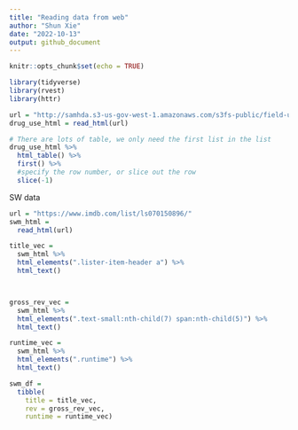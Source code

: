 ```yaml
---
title: "Reading data from web"
author: "Shun Xie"
date: "2022-10-13"
output: github_document
---
```


```r
knitr::opts_chunk$set(echo = TRUE)
```

```r
library(tidyverse)
library(rvest)
library(httr)
```

```r
url = "http://samhda.s3-us-gov-west-1.amazonaws.com/s3fs-public/field-uploads/2k15StateFiles/NSDUHsaeShortTermCHG2015.htm"
drug_use_html = read_html(url)
```

```r
# There are lots of table, we only need the first list in the list
drug_use_html %>%
  html_table() %>% 
  first() %>% 
  #specify the row number, or slice out the row
  slice(-1)
```
SW data
```r
url = "https://www.imdb.com/list/ls070150896/"
swm_html = 
  read_html(url)
```



```r
title_vec = 
  swm_html %>%
  html_elements(".lister-item-header a") %>%
  html_text()



gross_rev_vec = 
  swm_html %>%
  html_elements(".text-small:nth-child(7) span:nth-child(5)") %>%
  html_text()

runtime_vec = 
  swm_html %>%
  html_elements(".runtime") %>%
  html_text()

swm_df = 
  tibble(
    title = title_vec,
    rev = gross_rev_vec,
    runtime = runtime_vec)

```


```r

```






